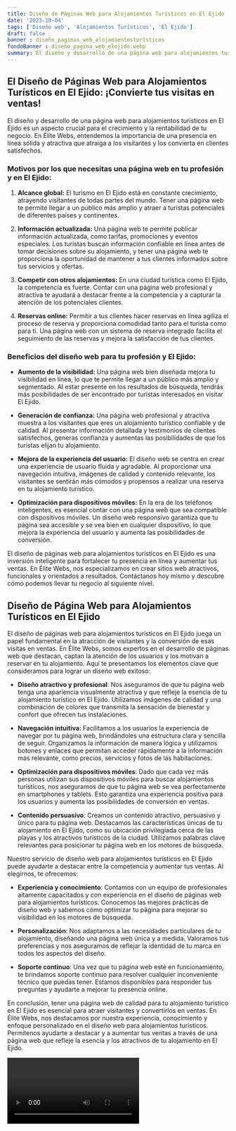 ```yaml
---
title: Diseño de Páginas Web para Alojamientos Turísticos en El Ejido
date: '2023-10-04'
tags: ['Diseño web', 'Alojamientos Turísticos', 'El Ejido']
draft: false
banner : diseño_paginas_web_alojamientosturísticos
fondoBanner : diseño_pagina_web_elejido.webp
summary: El diseño y desarrollo de una página web para alojamientos turísticos en El Ejido es un aspecto crucial para el crecimiento y la rentabilidad de tu negocio. En Élite Webs, entendemos la importancia de una presencia en línea sólida y atractiva que atraiga a los visitantes y los convierta en clientes satisfechos.
---
```


## El Diseño de Páginas Web para Alojamientos Turísticos en El Ejido: ¡Convierte tus visitas en ventas!

El diseño y desarrollo de una página web para alojamientos turísticos en El Ejido es un aspecto crucial para el crecimiento y la rentabilidad de tu negocio. En Élite Webs, entendemos la importancia de una presencia en línea sólida y atractiva que atraiga a los visitantes y los convierta en clientes satisfechos.

### Motivos por los que necesitas una página web en tu profesión y en El Ejido:

1. **Alcance global:** El turismo en El Ejido está en constante crecimiento, atrayendo visitantes de todas partes del mundo. Tener una página web te permite llegar a un público más amplio y atraer a turistas potenciales de diferentes países y continentes.

2. **Información actualizada:** Una página web te permite publicar información actualizada, como tarifas, promociones y eventos especiales. Los turistas buscan información confiable en línea antes de tomar decisiones sobre su alojamiento, y tener una página web te proporciona la oportunidad de mantener a tus clientes informados sobre tus servicios y ofertas.

3. **Competir con otros alojamientos:** En una ciudad turística como El Ejido, la competencia es fuerte. Contar con una página web profesional y atractiva te ayudará a destacar frente a la competencia y a capturar la atención de los potenciales clientes.

4. **Reservas online:** Permitir a tus clientes hacer reservas en línea agiliza el proceso de reserva y proporciona comodidad tanto para el turista como para ti. Una página web con un sistema de reserva integrado facilita el seguimiento de las reservas y mejora la satisfacción de tus clientes.

### Beneficios del diseño web para tu profesión y El Ejido:

- **Aumento de la visibilidad:** Una página web bien diseñada mejora tu visibilidad en línea, lo que te permite llegar a un público más amplio y segmentado. Al estar presente en los resultados de búsqueda, tendrás más posibilidades de ser encontrado por turistas interesados en visitar El Ejido.

- **Generación de confianza:** Una página web profesional y atractiva muestra a los visitantes que eres un alojamiento turístico confiable y de calidad. Al presentar información detallada y testimonios de clientes satisfechos, generas confianza y aumentas las posibilidades de que los turistas elijan tu alojamiento.

- **Mejora de la experiencia del usuario:** El diseño web se centra en crear una experiencia de usuario fluida y agradable. Al proporcionar una navegación intuitiva, imágenes de calidad y contenido relevante, los visitantes se sentirán más cómodos y propensos a realizar una reserva en tu alojamiento turístico.

- **Optimización para dispositivos móviles:** En la era de los teléfonos inteligentes, es esencial contar con una página web que sea compatible con dispositivos móviles. Un diseño web responsivo garantiza que tu página sea accesible y se vea bien en cualquier dispositivo, lo que mejora la experiencia del usuario y aumenta las posibilidades de conversión.

El diseño de páginas web para alojamientos turísticos en El Ejido es una inversión inteligente para fortalecer tu presencia en línea y aumentar tus ventas. En Élite Webs, nos especializamos en crear sitios web atractivos, funcionales y orientados a resultados. Contáctanos hoy mismo y descubre cómo podemos llevar tu negocio al siguiente nivel.

<GifSeo />

<Cta />

## Diseño de Página Web para Alojamientos Turísticos en El Ejido

El diseño de páginas web para alojamientos turísticos en El Ejido juega un papel fundamental en la atracción de visitantes y la conversión de esas visitas en ventas. En Élite Webs, somos expertos en el desarrollo de páginas web que destacan, captan la atención de los usuarios y los motivan a reservar en tu alojamiento. Aquí te presentamos los elementos clave que consideramos para lograr un diseño web exitoso:

- **Diseño atractivo y profesional**: Nos aseguramos de que tu página web tenga una apariencia visualmente atractiva y que refleje la esencia de tu alojamiento turístico en El Ejido. Utilizamos imágenes de calidad y una combinación de colores que transmita la sensación de bienestar y confort que ofrecen tus instalaciones.

- **Navegación intuitiva**: Facilitamos a los usuarios la experiencia de navegar por tu página web, brindándoles una estructura clara y sencilla de seguir. Organizamos la información de manera lógica y utilizamos botones y enlaces que permitan acceder rápidamente a la información más relevante, como precios, servicios y fotos de las habitaciones.

- **Optimización para dispositivos móviles**: Dado que cada vez más personas utilizan sus dispositivos móviles para buscar alojamientos turísticos, nos aseguramos de que tu página web se vea perfectamente en smartphones y tablets. Esto garantiza una experiencia positiva para los usuarios y aumenta las posibilidades de conversión en ventas.

- **Contenido persuasivo**: Creamos un contenido atractivo, persuasivo y único para tu página web. Destacamos las características únicas de tu alojamiento en El Ejido, como su ubicación privilegiada cerca de las playas y los atractivos turísticos de la ciudad. Utilizamos palabras clave relevantes para posicionar tu página web en los motores de búsqueda.

Nuestro servicio de diseño web para alojamientos turísticos en El Ejido puede ayudarte a destacar entre la competencia y aumentar tus ventas. Al elegirnos, te ofrecemos:

- **Experiencia y conocimiento**: Contamos con un equipo de profesionales altamente capacitados y con experiencia en el diseño de páginas web para alojamientos turísticos. Conocemos las mejores prácticas de diseño web y sabemos cómo optimizar tu página para mejorar su visibilidad en los motores de búsqueda.

- **Personalización**: Nos adaptamos a las necesidades particulares de tu alojamiento, diseñando una página web única y a medida. Valoramos tus preferencias y nos aseguramos de reflejar la identidad de tu marca en todos los aspectos del diseño.

- **Soporte continuo**: Una vez que tu página web esté en funcionamiento, te brindamos soporte continuo para resolver cualquier inconveniente técnico que puedas tener. Estamos disponibles para responder tus preguntas y ayudarte a mejorar tu presencia online.

En conclusión, tener una página web de calidad para tu alojamiento turístico en El Ejido es esencial para atraer visitantes y convertirlos en ventas. En Élite Webs, nos destacamos por nuestra experiencia, conocimiento y enfoque personalizado en el diseño web para alojamientos turísticos. Permítenos ayudarte a destacar y a aumentar tus ventas a través de una página web que refleje la esencia y los atractivos de tu alojamiento en El Ejido.

<Video />

<CtaBot job='Alojamientos Turísticos' city='El Ejido'/>

<Gmaps query='El Ejido+españa+maps' />